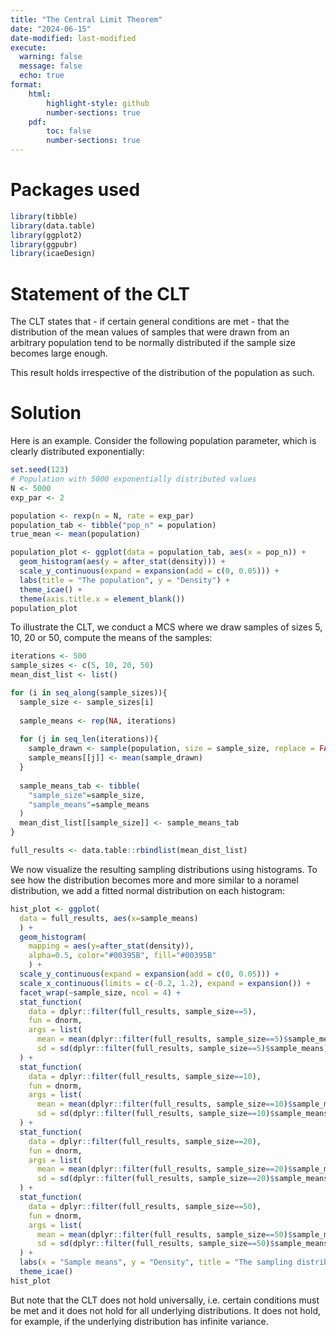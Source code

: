 ```yaml
---
title: "The Central Limit Theorem"
date: "2024-06-15"
date-modified: last-modified
execute: 
  warning: false
  message: false
  echo: true
format: 
    html: 
        highlight-style: github
        number-sections: true
    pdf: 
        toc: false
        number-sections: true
---
```


# Packages used

```r
library(tibble)
library(data.table)
library(ggplot2)
library(ggpubr)
library(icaeDesign)
```

# Statement of the CLT

The CLT states that - if certain general conditions are met - that the 
distribution of the mean values of samples that were drawn from an arbitrary
population tend to be normally distributed if the sample size becomes large 
enough. 

This result holds irrespective of the distribution of the population as such.

# Solution

Here is an example. Consider the following population parameter, which is
clearly distributed exponentially:

```r
set.seed(123)
# Population with 5000 exponentially distributed values
N <- 5000
exp_par <- 2

population <- rexp(n = N, rate = exp_par)
population_tab <- tibble("pop_n" = population) 
true_mean <- mean(population)

population_plot <- ggplot(data = population_tab, aes(x = pop_n)) +
  geom_histogram(aes(y = after_stat(density))) + 
  scale_y_continuous(expand = expansion(add = c(0, 0.05))) +
  labs(title = "The population", y = "Density") +
  theme_icae() +
  theme(axis.title.x = element_blank())
population_plot
```

To illustrate the CLT, we conduct a MCS where we draw samples of sizes
5, 10, 20 or 50, compute the means of the samples:

```r
iterations <- 500
sample_sizes <- c(5, 10, 20, 50)
mean_dist_list <- list()

for (i in seq_along(sample_sizes)){
  sample_size <- sample_sizes[i]
  
  sample_means <- rep(NA, iterations)
  
  for (j in seq_len(iterations)){
    sample_drawn <- sample(population, size = sample_size, replace = FALSE)
    sample_means[[j]] <- mean(sample_drawn)
  }
  
  sample_means_tab <- tibble(
    "sample_size"=sample_size, 
    "sample_means"=sample_means
  )
  mean_dist_list[[sample_size]] <- sample_means_tab
}

full_results <- data.table::rbindlist(mean_dist_list)
```

We now visualize the resulting sampling distributions using histograms.
To see how the distribution becomes more and more similar to a noramel 
distribution, we add a fitted normal distribution on each histogram:

```r
hist_plot <- ggplot(
  data = full_results, aes(x=sample_means)
  ) +
  geom_histogram(
    mapping = aes(y=after_stat(density)), 
    alpha=0.5, color="#00395B", fill="#00395B"
    ) +
  scale_y_continuous(expand = expansion(add = c(0, 0.05))) +
  scale_x_continuous(limits = c(-0.2, 1.2), expand = expansion()) +
  facet_wrap(~sample_size, ncol = 4) +
  stat_function(
    data = dplyr::filter(full_results, sample_size==5), 
    fun = dnorm, 
    args = list(
      mean = mean(dplyr::filter(full_results, sample_size==5)$sample_means), 
      sd = sd(dplyr::filter(full_results, sample_size==5)$sample_means))
  ) + 
  stat_function(
    data = dplyr::filter(full_results, sample_size==10), 
    fun = dnorm, 
    args = list(
      mean = mean(dplyr::filter(full_results, sample_size==10)$sample_means), 
      sd = sd(dplyr::filter(full_results, sample_size==10)$sample_means))
  ) + 
  stat_function(
    data = dplyr::filter(full_results, sample_size==20), 
    fun = dnorm, 
    args = list(
      mean = mean(dplyr::filter(full_results, sample_size==20)$sample_means), 
      sd = sd(dplyr::filter(full_results, sample_size==20)$sample_means))
  ) + 
  stat_function(
    data = dplyr::filter(full_results, sample_size==50), 
    fun = dnorm, 
    args = list(
      mean = mean(dplyr::filter(full_results, sample_size==50)$sample_means), 
      sd = sd(dplyr::filter(full_results, sample_size==50)$sample_means))
  ) + 
  labs(x = "Sample means", y = "Density", title = "The sampling distributions") +
  theme_icae()
hist_plot

```

But note that the CLT does not hold universally, i.e. certain conditions must
be met and it does not hold for all underlying distributions. It does not hold,
for example, if the underlying distribution has infinite variance.